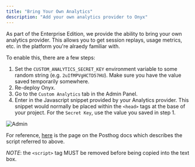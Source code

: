 ```yaml
---
title: "Bring Your Own Analytics"
description: "Add your own analytics provider to Onyx"
---
```


As part of the Enterprise Edition, we provide the ability to bring your own analytics provider.
This allows you to get session replays, usage metrics, etc. in the platform you're alraedy familiar with.

To enable this, there are a few steps:

1. Set the `CUSTOM_ANALYTICS_SECRET_KEY` environment variable to some random string (e.g. `2uIfMPVgHCTD57HU`).
   Make sure you have the value saved temporarily somewhere.
2. Re-deploy Onyx.
3. Go to the `Custom Analytics` tab in the Admin Panel.
4. Enter in the Javascript snippet provided by your Analytics provider. This snippet would normally be placed within the
   `<head>` tags at the base of your project. For the `Secret Key`, use the value you saved in step 1.

![Admin](/archive/images/enterprise_edition/custom_analytics/admin-page.png)

For reference,
[here](https://posthog.com/docs/product-analytics/installation#option-1-add-the-javascript-snippet-to-your-html-span-classbg-gray-accent-light-darkbg-gray-accent-dark-text-gray-font-semibold-align-middle-text-sm-p-1-roundedrecommendedspan)
is the page on the Posthog docs which describes the script referred to above.

_NOTE_: the `<script>` tag MUST be removed before being copied into the text box.
